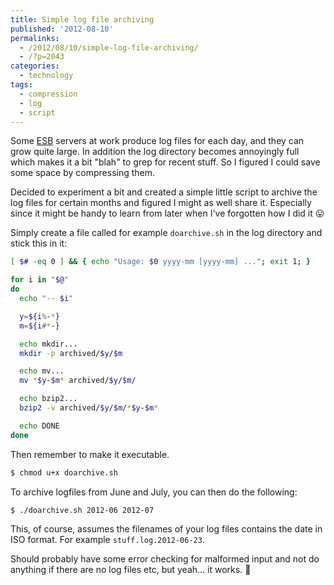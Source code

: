 ---
title: Simple log file archiving
published: '2012-08-10'
permalinks:
  - /2012/08/10/simple-log-file-archiving/
  - /?p=2043
categories:
  - technology
tags:
  - compression
  - log
  - script
---

Some [ESB](https://en.wikipedia.org/wiki/Enterprise_service_bus) servers at work produce log files for each day, and they can grow quite large. In addition the log directory becomes annoyingly full which makes it a bit "blah" to grep for recent stuff. So I figured I could save some space by compressing them.

Decided to experiment a bit and created a simple little script to archive the log files for certain months and figured I might as well share it. Especially since it might be handy to learn from later when I've forgotten how I did it 😛

Simply create a file called for example `doarchive.sh` in the log directory and stick this in it:

```bash
[ $# -eq 0 ] && { echo "Usage: $0 yyyy-mm [yyyy-mm] ..."; exit 1; }

for i in "$@"
do
  echo "-- $i"

  y=${i%-*}
  m=${i#*-}

  echo mkdir...
  mkdir -p archived/$y/$m

  echo mv...
  mv *$y-$m* archived/$y/$m/

  echo bzip2...
  bzip2 -v archived/$y/$m/*$y-$m*

  echo DONE
done
```

Then remember to make it executable.

```bash
$ chmod u+x doarchive.sh
```

To archive logfiles from June and July, you can then do the following:

```bash
$ ./doarchive.sh 2012-06 2012-07
```

This, of course, assumes the filenames of your log files contains the date in ISO format. For example `stuff.log.2012-06-23`.

Should probably have some error checking for malformed input and not do anything if there are no log files etc, but yeah... it works. 🙂
